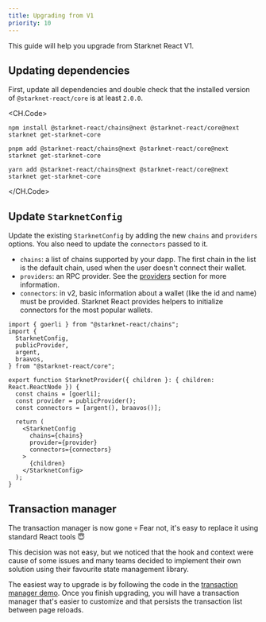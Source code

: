 ```yaml
---
title: Upgrading from V1
priority: 10
---
```


This guide will help you upgrade from Starknet React V1.

## Updating dependencies

First, update all dependencies and double check that the installed version of
`@starknet-react/core` is at least `2.0.0`.

<CH.Code>
```console npm
npm install @starknet-react/chains@next @starknet-react/core@next starknet get-starknet-core
```
```console pnpm
pnpm add @starknet-react/chains@next @starknet-react/core@next starknet get-starknet-core
```
```console yarn
yarn add @starknet-react/chains@next @starknet-react/core@next starknet get-starknet-core
```
</CH.Code>

## Update `StarknetConfig`

Update the existing `StarknetConfig` by adding the new `chains` and `providers`
options. You also need to update the `connectors` passed to it.

 - `chains`: a list of chains supported by your dapp. The first chain in the
   list is the default chain, used when the user doesn't connect their wallet.
 - `providers`: an RPC provider. See the [providers](/docs/providers) section
   for more information.
 - `connectors`: in v2, basic information about a wallet (like the id and name)
   must be provided. Starknet React provides helpers to initialize connectors
   for the most popular wallets.

```tsx components/starknet-provider.tsx
import { goerli } from "@starknet-react/chains";
import {
  StarknetConfig,
  publicProvider,
  argent,
  braavos,
} from "@starknet-react/core";

export function StarknetProvider({ children }: { children: React.ReactNode }) {
  const chains = [goerli];
  const provider = publicProvider();
  const connectors = [argent(), braavos()];

  return (
    <StarknetConfig
      chains={chains}
      provider={provider}
      connectors={connectors}
    >
      {children}
    </StarknetConfig>
  );
}
```

## Transaction manager

The transaction manager is now gone 💀
Fear not, it's easy to replace it using standard React tools 😇

This decision was not easy, but we noticed that the hook and context were cause
of some issues and many teams decided to implement their own solution using
their favourite state management library.

The easiest way to upgrade is by following the code in the [transaction manager
demo](/demos/transaction-manager). Once you finish upgrading, you will have a
transaction manager that's easier to customize and that persists the transaction
list between page reloads.

